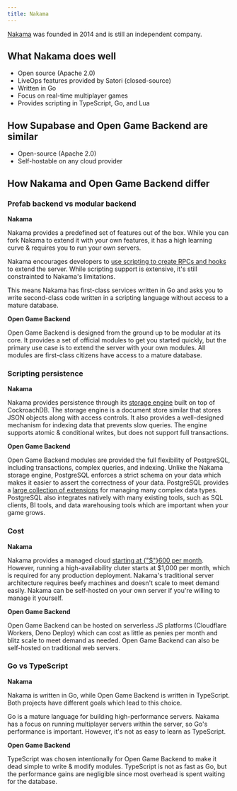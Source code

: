 ```yaml
---
title: Nakama
---
```



[Nakama](https://heroiclabs.com/nakama/) was founded in 2014 and is still an independent company.

## What Nakama does well

- Open source (Apache 2.0)
- LiveOps features provided by Satori (closed-source)
- Written in Go
- Focus on real-time multiplayer games
- Provides scripting in TypeScript, Go, and Lua

## How Supabase and Open Game Backend are similar

- Open-source (Apache 2.0)
- Self-hostable on any cloud provider

## How Nakama and Open Game Backend differ

### Prefab backend vs modular backend

**Nakama**

Nakama provides a predefined set of features out of the box. While you can fork Nakama to extend it with your own features, it has a high learning curve & requires you to run your own servers.

Nakama encourages developers to [use scripting to create RPCs and hooks](https://heroiclabs.com/docs/nakama/server-framework/introduction/index.html) to extend the server. While scripting support is extensive, it's still constrainted to Nakama's limitations.

This means Nakama has first-class services written in Go and asks you to write second-class code written in a scripting language without access to a mature database.

**Open Game Backend**

Open Game Backend is designed from the ground up to be modular at its core. It provides a set of official modules to get you started quickly, but the primary use case is to extend the server with your own modules. All modules are first-class citizens have access to a mature database.

### Scripting persistence

**Nakama**

Nakama provides persistence through its [storage engine](https://heroiclabs.com/docs/nakama/concepts/storage/) built on top of CockroachDB. The storage engine is a document store similar that stores JSON objects along with access controls. It also provides a well-designed mechanism for indexing data that prevents slow queries. The engine supports atomic & conditional writes, but does not support full transactions.

**Open Game Backend**

Open Game Backend modules are provided the full flexibility of PostgreSQL, including transactions, complex queries, and indexing. Unlike the Nakama storage engine, PostgreSQL enforces a strict schema on your data which makes it easier to assert the correctness of your data. PostgreSQL provides a [large collection of extensions](https://neon.tech/docs/extensions/pg-extensions) for managing many complex data types. PostgreSQL also integrates natively with many existing tools, such as SQL clients, BI tools, and data warehousing tools which are important when your game grows.

### Cost

**Nakama**

Nakama provides a managed cloud [starting at {"$"}600 per month](https://heroiclabs.com/pricing/). However, running a high-availability cluter starts at $1,000 per month, which is required for any production deployment. Nakama's traditional server architecture requires beefy machines and doesn't scale to meet demand easily. Nakama can be self-hosted on your own server if you're willing to manage it yourself.

**Open Game Backend**

Open Game Backend can be hosted on serverless JS platforms (Cloudflare Workers, Deno Deploy) which can cost as little as penies per month and blitz scale to meet demand as needed. Open Game Backend can also be self-hosted on traditional web servers.

### Go vs TypeScript

**Nakama**

Nakama is written in Go, while Open Game Backend is written in TypeScript. Both projects have different goals which lead to this choice.

Go is a mature language for building high-performance servers. Nakama has a focus on running multiplayer servers within the server, so Go's performance is important. However, it's not as easy to learn as TypeScript.

**Open Game Backend**

TypeScript was chosen intentionally for Open Game Backend to make it dead simple to write & modify modules. TypeScript is not as fast as Go, but the performance gains are negligible since most overhead is spent waiting for the database.
